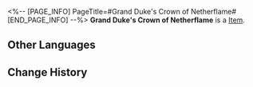 <%-- [PAGE_INFO]
PageTitle=#Grand Duke's Crown of Netherflame#
[END_PAGE_INFO] --%>
{{Item Infobox
|id          = 61151
|image       = Item Grand Duke's Crown of Netherflame.png
|type        = 
|invCategory = Relics
|rarity      = 5
|effect      = 
|description = A crown of unceasing flame, with its burning ambition serving as its inexhaustible fuel.
|source1     = [[Cavern of Corrosion: Fyxestroll Garden]]
}}
'''Grand Duke's Crown of Netherflame''' is a [[Item]].

==Other Languages==
{{Other Languages
|en   = Grand Duke's Crown of Netherflame
|zhs  = 大公的冥焰冠冕
|zht  = 大公的冥焰冠冕
|ja   = 大公の冥焔の冠
|ko   = 대공의 지옥불 면류관
|es   = Corona de llamas infernales del gran duque
|fr   = Couronne de flammes éternelles du grand duc
|ru   = Пламенная корона герцога
|th   = Grand Duke's Crown of Netherflame
|vi   = Vương Miện Địa Ngục Đại Công Tước
|de   = Infernokrone des Erzherzogs
|id   = Grand Duke's Crown of Netherflame
|pt   = Coroa de Chama Infernal do Grão-Duque
}}

==Change History==
{{Change History|2.0}}